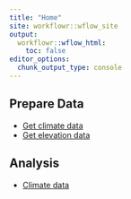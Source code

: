 ```yaml
---
title: "Home"
site: workflowr::wflow_site
output:
  workflowr::wflow_html:
    toc: false
editor_options:
  chunk_output_type: console
---
```


## Prepare Data
- [Get climate data](get_climate_rediam.html)
- [Get elevation data](get_elevation_data.html)

## Analysis

- [Climate data](climate.html)


